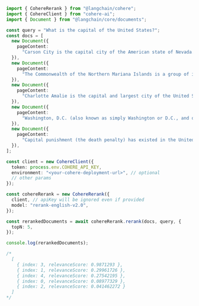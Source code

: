 ```typescript
import { CohereRerank } from "@langchain/cohere";
import { CohereClient } from "cohere-ai";
import { Document } from "@langchain/core/documents";

const query = "What is the capital of the United States?";
const docs = [
  new Document({
    pageContent:
      "Carson City is the capital city of the American state of Nevada. At the 2010 United States Census, Carson City had a population of 55,274.",
  }),
  new Document({
    pageContent:
      "The Commonwealth of the Northern Mariana Islands is a group of islands in the Pacific Ocean that are a political division controlled by the United States. Its capital is Saipan.",
  }),
  new Document({
    pageContent:
      "Charlotte Amalie is the capital and largest city of the United States Virgin Islands. It has about 20,000 people. The city is on the island of Saint Thomas.",
  }),
  new Document({
    pageContent:
      "Washington, D.C. (also known as simply Washington or D.C., and officially as the District of Columbia) is the capital of the United States. It is a federal district. The President of the USA and many major national government offices are in the territory. This makes it the political center of the United States of America.",
  }),
  new Document({
    pageContent:
      "Capital punishment (the death penalty) has existed in the United States since before the United States was a country. As of 2017, capital punishment is legal in 30 of the 50 states. The federal government (including the United States military) also uses capital punishment.",
  }),
];

const client = new CohereClient({
  token: process.env.COHERE_API_KEY,
  environment: "<your-cohere-deployment-url>", // optional
  // other params
});

const cohereRerank = new CohereRerank({
  client, // apiKey will be ignored even if provided
  model: "rerank-english-v2.0",
});

const rerankedDocuments = await cohereRerank.rerank(docs, query, {
  topN: 5,
});

console.log(rerankedDocuments);

/*
  [
    { index: 3, relevanceScore: 0.9871293 },
    { index: 1, relevanceScore: 0.29961726 },
    { index: 4, relevanceScore: 0.27542195 },
    { index: 0, relevanceScore: 0.08977329 },
    { index: 2, relevanceScore: 0.041462272 }
  ]
*/
```
